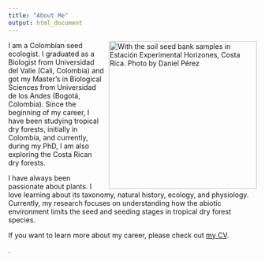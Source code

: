 ---
title: "About Me"
output: html_document
---

<img src="wimages/v17.jpeg" alt="With the soil seed bank samples in Estación Experimental Horizones, Costa Rica. Photo by Daniel Pérez" width="300" style="float: right; margin-left: 10px;"/>


I am a Colombian seed ecologist. I graduated as a Biologist from Universidad del Valle (Cali, Colombia) and got my Master's in Biological Sciences from Universidad de los Andes (Bogotá, Colombia). Since the beginning of my career, I have been studying tropical dry forests, initially in Colombia, and currently, during my PhD, I am also exploring the Costa Rican dry forests.

I have always been passionate about plants. I love learning about its taxonomy, natural history, ecology, and physiology. Currently, my research focuses on understanding how the abiotic environment limits the seed and seeding stages in tropical dry forest species.

If you want to learn more about my career, please check out [my CV](pdfiles/CV_VLL.pdf).


.
